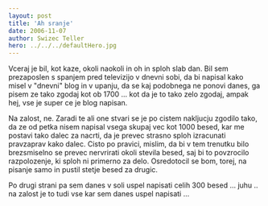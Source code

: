 ```yaml
---
layout: post
title: 'Ah sranje'
date: 2006-11-07
author: Swizec Teller
hero: ../../../defaultHero.jpg
---
```

Vceraj je bil, kot kaze, okoli naokoli in oh in sploh slab dan. Bil sem prezaposlen s spanjem pred televizijo v dnevni sobi, da bi napisal kako misel v "dnevni" blog in v upanju, da se kaj podobnega ne ponovi danes, ga pisem ze tako zgodaj kot ob 1700 ... kot da je to tako zelo zgodaj, ampak hej, vse je super ce je blog napisan.

Na zalost, ne. Zaradi te ali one stvari se je po cistem nakljucju zgodilo tako, da ze od petka nisem napisal vsega skupaj vec kot 1000 besed, kar me postavi tako dalec za nacrti, da je prevec strasno sploh izracunati pravzaprav kako dalec. Cisto po pravici, mislim, da bi v tem trenutku bilo brezsmiselno se prevec nervrirati okoli stevila besed, saj bi to povzrocilo razpolozenje, ki sploh ni primerno za delo. Osredotocil se bom, torej, na pisanje samo in pustil stetje besed za drugic.

Po drugi strani pa sem danes v soli uspel napisati celih 300 besed ... juhu .. na zalost je to tudi vse kar sem danes uspel napisati ...